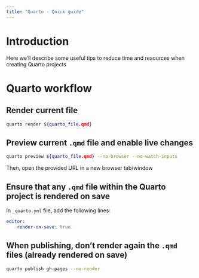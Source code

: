 ```yaml
---
title: "Quarto - Quick guide"
---
```

# Introduction

Here we'll describe some useful tips to reduce time and resources when creating Quarto projects

# Quarto workflow
## Render current file

```bash
quarto render ${quarto_file.qmd}
```

## Preview current `.qmd` file and enable live changes

```bash
quarto preview ${quarto_file.qmd} --no-browser --no-watch-inputs
```
Then, open the provided URL in a new browser tab/window

## Ensure that any `.qmd` file within the Quarto project is rendered on save
In `_quarto.yml` file, add the following lines:

```.yml
editor:
    render-on-save: true
```

## When publishing, don't render again the `.qmd` files (already rendered on save)

```bash
quarto publish gh-pages --no-render
```